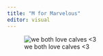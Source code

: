 ```yaml
---
title: "M for Marvelous"
editor: visual
---
```


![we both love calves \<3](https://ruminants.ceva.pro/hubfs/Pregnant%20cow.webp)
